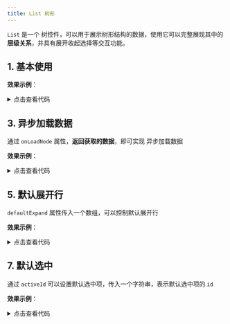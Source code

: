 ```yaml
---
title: List 树形
---
```




`List` 是一个 树控件，可以用于展示树形结构的数据，使用它可以完整展现其中的 **层级关系**，并具有展开收起选择等交互功能。

## 1. 基本使用

**效果示例**：

<Basic />
<details className="mt-3">
<summary>点击查看代码</summary>
```jsx
import React from "react";
import List from "@site/src/components/web-elements/adou-list";
import { data } from "./data";

interface BasicProps {}

const Basic = ({}: BasicProps) => {
  return (
    <div className="basic-wrapper p-2">
      <List isTree data={data}></List>
    </div>
  );
};

export default Basic;
```
</details>

## 2. 连接线

`showLine` 属性用于控制是否显示连接线，默认为 `false`。

**效果示例**：

<ShowLine />
<details className="mt-3">
<summary>点击查看代码</summary>
```jsx
import React from "react";
import List from "@site/src/components/web-elements/adou-list";
import { data } from "./data";

interface BasicProps {}

const Basic = ({}: BasicProps) => {
  return (
    <div className="basic-wrapper p-2">
      <List isTree data={data}></List>
    </div>
  );
};

export default Basic;
```
</details>

## 3. 异步加载数据

通过 `onLoadNode` 属性，**返回获取的数据**，即可实现 异步加载数据

**效果示例**：

<Async />
<details className="mt-3">
<summary>点击查看代码</summary>
```jsx
import React from "react";
import List from "@site/src/components/web-elements/adou-list";
import { data } from "./data";

interface AsyncProps {}

const Async = ({}: AsyncProps) => {
  const handleLoadNode = async () => {
    return new Promise((resolve) => {
      setTimeout(() => {
        resolve([
          {
            id: "11-1-1-2",
            name: "子节点11-1-1-2",
            children: [
              {
                id: "111-1-1-2",
                name: "曾孙节点111-1-1-2",
              },
            ],
          },
        ]);
      }, 1000);
    });
  };

  return (
    <div className="async-wrapper p-2">
      <List onLoadNode={handleLoadNode} isTree data={data}></List>
    </div>
  );
};

export default Async;

```
</details>

## 4. 自定义节点

通过 修改每一项数据的 `prefixTag` 和 `name` 属性，可以自定义节点的 图标 和 名称

**效果示例**：

<Custom />
<details className="mt-3">
<summary>点击查看代码</summary>
```jsx
import React from "react";
import List from "@site/src/components/web-elements/adou-list";
import { data } from "./data";

interface CustomProps {}

const Custom = ({}: CustomProps) => {
  const data = [
    {
      id: "1",
      name: "根节点1",
      isExpanded: false,
      prefixTag: "fa fa-home",
      children: [
        {
          id: "1-1",
          isExpanded: false,
          name: (
            <>
              <h3>
                测试<i className="fa fa-plus ms-3 small text-success"></i>
              </h3>
            </>
          ),
          children: [
            {
              id: "1-1-1",
              name: "孙节点1-1-1",
              isExpanded: false,
              prefixTag: "fa fa-trash text-danger",
              children: [
                {
                  id: "1-1-1-1",
                  name: "曾孙节点1-1-1-1",
                  isExpanded: false,
                  children: [],
                },
                {
                  id: "11-11-1-1",
                  name: "曾孙节点11-11-1-1",
                  isExpanded: false,
                  children: [],
                },
                {
                  id: "121-121-1-1",
                  name: "曾孙节点121-1-1-1",
                  isExpanded: false,
                  children: [],
                },
              ],
            },
          ],
        },
        {
          id: "1-2",
          name: "子节点1-2",
          isExpanded: false,
          children: [
            {
              id: "1-2-1",
              name: "孙节点1-2-1",
              isExpanded: false,
              children: [],
            },
            {
              id: "1-2-2",
              name: "孙节点1-2-2",
              isExpanded: false,
              children: [],
            },
          ],
        },
      ],
    },
    {
      id: "3-1-1-2",
      name: <em>曾孙节点3-1-1-2</em>,
      isExpanded: false,
      children: [
        {
          id: "13-1-1-2",
          name: "曾孙节点13-1-1-2",
          isExpanded: false,
          children: [
            {
              id: "113-1-1-2",
              name: "曾孙节点113-1-1-2",
              isExpanded: false,
              prefixTag: "fa fa-trash text-danger",
              children: [
                {
                  id: "1113-1-1-2",
                  name: "曾孙节点1113-1-1-2",
                  isExpanded: false,
                },
              ],
            },
            {
              id: "213-1-1-2",
              name: "曾孙节点213-1-1-2",
              isExpanded: false,
            },
          ],
        },
      ],
    },
    {
      id: "2",
      name: "根节点2",
      isExpanded: false,
      children: [
        {
          id: "2-1-1-2",
          name: "曾孙节点2-1-1-2",
          isExpanded: false,
          children: [
            {
              id: "2-2-1-2",
              name: "曾孙节点2-2-1-2",
              isExpanded: false,
              children: [
                {
                  id: "2-3-1-2",
                  name: "曾孙节点2-3-1-2",
                  isExpanded: false,
                  children: [],
                },
              ],
            },
          ],
        },
        {
          id: "12-2-1-2",
          name: "曾孙节点2-2-1-2",
          isExpanded: false,
          children: [
            {
              id: "2-3-1-5",
              name: "曾孙节点2-3-1-5",
              isExpanded: false,
              children: [],
            },
          ],
        },
      ],
    },
  ];

  return (
    <div className="custom-wrapper p-2">
      <List isTree data={data}></List>
    </div>
  );
};

export default Custom;

```
</details>

## 5. 默认展开行

`defaultExpand` 属性传入一个数组，可以控制默认展开行

**效果示例**：

<DefaultExpand />
<details className="mt-3">
<summary>点击查看代码</summary>
```jsx
import React from "react";
import List from "@site/src/components/web-elements/adou-list";
import { data } from "./data";

interface DefaultExpandProps {}

const DefaultExpand = ({}: DefaultExpandProps) => {
  return (
    <div className="basic-wrapper p-2">
      <List
        defaltExpandNodes={["1", "1-1", "1-1-1", "3-1-1-2"]}
        isTree
        data={data}
      ></List>
    </div>
  );
};
export default DefaultExpand;
```
</details>

## 6. 操作栏

`showOptIcons` 属性传入 `true` ，即可出现每项数据的操作栏，接收一个 `onOptIconClick` 函数，该函数接收两个参数，分别为 操作类型 `add | edit | delte` 和 当前项数据

**效果示例**：

<OptBar />
<details className="mt-3">
<summary>点击查看代码</summary>
```jsx
import React from "react";
import List from "@site/src/components/web-elements/adou-list";
import { data } from "./data";
import Card from "@site/src/components/web-elements/adou-card";

interface OptBarProps {}

const OptBar = ({}: OptBarProps) => {
  const handleOptIconClick = (type: "add" | "edit" | "delete", item: any) => {
    alert(
      `点击了 ${type} 按钮，当前项【id】为${item.id}，【name】为${item.name}`
    );
  };

  return (
    <>
      <Card header="默认操作栏">
        <div className="opt-bar-wrapper p-2">
          <List
            onOptIconClick={handleOptIconClick}
            showOptIcons
            isTree
            data={data}
          ></List>
        </div>
      </Card>
      <hr />
      <Card header="自定义操作栏">
        <div className="opt-bar-wrapper p-2">
          <List
            onOptIconClick={handleOptIconClick}
            showOptIcons
            addIconClass="fa-solid fa-circle-plus text-success"
            editIconClass="fa-solid fa-pencil text-secondary"
            isTree
            data={data}
          ></List>
        </div>
      </Card>
    </>
  );
};

export default OptBar;
```
</details>

## 7. 默认选中

通过 `activeId` 可以设置默认选中项，传入一个字符串，表示默认选中项的 `id`

**效果示例**：

<ActiveId />
<details className="mt-3">
<summary>点击查看代码</summary>
```jsx
import React from "react";
import List from "@site/src/components/web-elements/adou-list";
import { data } from "./data";

interface ActiveProps {}

const Active = ({}: ActiveProps) => {
  return (
    <div className="active-wrapper p-2">
      <List activeId={"1"} isTree data={data}></List>
    </div>
  );
};
export default Active;
```
</details>

## 属性

### List 属性

| 属性名             | 类型                              | 默认值   | 描述                                   |
| ------------------ | --------------------------------- | -------- | -------------------------------------- |
| defaltExpandNodes  | `any[]`                           | 无       | 默认展开的节点 ID 列表                 |
| showLine           | `boolean`                         | 无       | 是否显示连接线                         |
| maxLevel           | `number`                          | 无       | 最大层级                               |
| lazy               | `boolean`                         | 无       | 是否懒加载                             |
| overflowY          | `boolean`                         | `true`   | 是否允许垂直滚动                       |
| data               | `any[]`                           | 无       | 列表数据                               |
| activeBgc          | `any`                             | 无       | 激活节点的背景色                       |
| deleteIconClass    | `string`                          | 无       | 删除图标的类名                         |
| addIconClass       | `string`                          | 无       | 添加图标的类名                         |
| editIconClass      | `string`                          | 无       | 编辑图标的类名                         |
| isTree             | `boolean`                         | `false`  | 是否为树形结构                         |
| maxWidth           | `any`                             | `300`    | 最大宽度                               |
| maxHeight          | `any`                             | `"100%"` | 最大高度                               |
| showOptIcons       | `boolean`                         | `false`  | 是否显示操作图标                       |
| showAddIcon        | `boolean`                         | `true`   | 是否显示添加图标                       |
| showEditIcon       | `boolean`                         | `true`   | 是否显示编辑图标                       |
| activeId           | `string \| number`                | 无       | 当前激活的节点 ID                      |
| wrap               | `boolean`                         | `true`   | 是否换行                               |
| children           | `any`                             | 无       | 子组件                                 |
| showTag            | `boolean`                         | `true`   | 是否显示标签                           |
| showSearch         | `boolean`                         | `false`  | 是否显示搜索                           |
| prefixTag          | `string`                          | 无       | 前缀标签                               |
| onToggle           | `(node: any) => void`             | 无       | 切换节点展开状态的回调                 |
| onItemClick        | `(node: any) => void`             | 无       | 节点点击事件的回调                     |
| onToggleIconClick  | `(node: any) => void`             | 无       | 切换图标点击事件的回调                 |
| onOptIconClick     | `(type: string, node: any) => void` | 无     | 操作图标点击事件的回调                 |
| onLoadNode         | `(node: any, treeData: any) => void` | 无     | 加载节点数据的回调                     |

### ListNode 属性

| 属性名             | 类型                              | 默认值   | 描述                                   |
| ------------------ | --------------------------------- | -------- | -------------------------------------- |
| defaltExpandNodes  | `any[]`                           | 无       | 默认展开的节点 ID 列表                 |
| showLine           | `boolean`                         | 无       | 是否显示连接线                         |
| maxLevel           | `number`                          | 无       | 最大层级                               |
| onLoadNode         | `any`                             | 无       | 加载节点数据的回调                     |
| lazy               | `boolean`                         | `false`  | 是否懒加载                             |
| activeFontColor    | `string`                          | `"#fff"` | 激活节点的字体颜色                     |
| bgc                | `string`                          | `"transparent"` | 节点背景色                       |
| children           | `any`                             | 无       | 子组件                                 |
| activeBgc          | `any`                             | `"#2783d8"` | 激活节点的背景色                     |
| deleteIconClass    | `string`                          | 无       | 删除图标的类名                         |
| addIconClass       | `string`                          | 无       | 添加图标的类名                         |
| editIconClass      | `string`                          | 无       | 编辑图标的类名                         |
| node               | `any`                             | 无       | 节点数据                               |
| isTree             | `boolean`                         | 无       | 是否为树形结构                         |
| showOptIcons       | `boolean`                         | `false`  | 是否显示操作图标                       |
| showAddIcon        | `boolean`                         | `false`  | 是否显示添加图标                       |
| showEditIcon       | `boolean`                         | `false`  | 是否显示编辑图标                       |
| activeId           | `string \| number`                | 无       | 当前激活的节点 ID                      |
| wrap               | `boolean`                         | `true`   | 是否换行                               |
| isTreeChildren     | `boolean`                         | 无       | 是否为树形子节点                       |
| isExpanded         | `boolean`                         | 无       | 节点是否展开                           |
| showTag            | `boolean`                         | `true`   | 是否显示标签                           |
| prefixTag          | `string`                          | 无       | 前缀标签                               |
| onToggle           | `(node: any) => void`             | 无       | 切换节点展开状态的回调                 |
| onItemClick        | `(node: any) => void`             | 无       | 节点点击事件的回调                     |
| onToggleIconClick  | `(node: any) => void`             | 无       | 切换图标点击事件的回调                 |
| onOptIconClick     | `(type: string, node: any) => void` | 无     | 操作图标点击事件的回调                 |